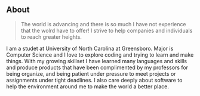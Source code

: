 ## About

> The world is advancing and there is so much I have not experience that the wolrd have to offer! I strive to help companies and individuals to reach greater heights.

I am a studet at University of North Carolina at Greensboro. Major is Computer Science and I love to explore coding and trying to learn and make things. With my growing skillset I have learned many languages and
skills and produce products that have been complimented by my professors for being organize, and being patient under pressure to meet projects or assignments under tight deadlines. I also care deeply about software to help the environment around me to make the world a better place.
